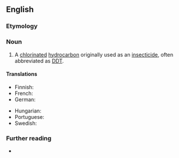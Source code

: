 {{also|dichlorodiphényltrichloroéthane}}
==English==

===Etymology===
{{compound|en|dichloro|diphenyl|trichloro|ethane}}

===Noun===
{{en-noun|-|s}}

# {{lb|en|organic compound}} A [[chlorinated]] [[hydrocarbon]] originally used as an [[insecticide]], often abbreviated as [[DDT]].
#: {{syn|en|DDT}}
#: {{cot|en|dichlorodiphenyldichloroethane|DDD|aldrin}}
#: {{hyper|en|persistent organic pollutant}}

====Translations====
{{trans-top|chlorinated hydrocarbon insecticide DDT}}
* Finnish: {{t|fi|diklooridifenyylitrikloorietaani}}
* French: {{t+|fr|dichlorodiphényltrichloroéthane|m}}
* German: {{t|de|Dichlordiphenyltrichlorethan|n}}
{{trans-mid}}
* Hungarian: {{t|hu|diklór-difenil-triklóretán}}
* Portuguese: {{t|pt|diclorodifeniltricloroetano|m}}
* Swedish: {{t|sv|diklorodifenyltrikloroetan}}
{{trans-bottom}}

===Further reading===
* {{pedia|DDT}}